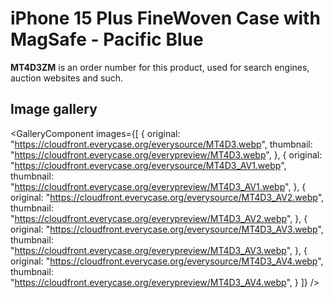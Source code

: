 
# iPhone 15 Plus FineWoven Case with MagSafe - Pacific Blue

<Callout type='info' emoji='👉🏻'>**MT4D3ZM** is an order number for this product, used for search engines, auction websites and such.</Callout>

## Image gallery

<GalleryComponent
    images={[
      {
        original: "https://cloudfront.everycase.org/everysource/MT4D3.webp",
        thumbnail: "https://cloudfront.everycase.org/everypreview/MT4D3.webp",
      },
      {
        original: "https://cloudfront.everycase.org/everysource/MT4D3_AV1.webp",
        thumbnail: "https://cloudfront.everycase.org/everypreview/MT4D3_AV1.webp",
      },
      {
        original: "https://cloudfront.everycase.org/everysource/MT4D3_AV2.webp",
        thumbnail: "https://cloudfront.everycase.org/everypreview/MT4D3_AV2.webp",
      },
      {
        original: "https://cloudfront.everycase.org/everysource/MT4D3_AV3.webp",
        thumbnail: "https://cloudfront.everycase.org/everypreview/MT4D3_AV3.webp",
      },
      {
        original: "https://cloudfront.everycase.org/everysource/MT4D3_AV4.webp",
        thumbnail: "https://cloudfront.everycase.org/everypreview/MT4D3_AV4.webp",
      }
    ]}
  />

